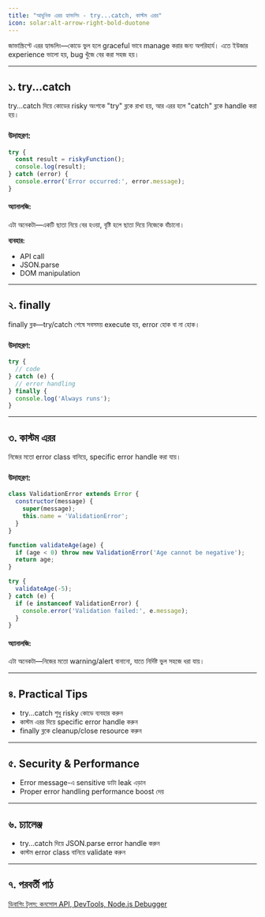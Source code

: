 ```yaml
---
title: "আধুনিক এরর হ্যান্ডলিং - try...catch, কাস্টম এরর"
icon: solar:alt-arrow-right-bold-duotone
---
```


জাভাস্ক্রিপ্টে এরর হ্যান্ডলিং—কোডে ভুল হলে graceful ভাবে manage করার জন্য অপরিহার্য। এতে ইউজার experience ভালো হয়, bug খুঁজে বের করা সহজ হয়।

---

## ১. try...catch

try...catch দিয়ে কোডের risky অংশকে "try" ব্লকে রাখা হয়, আর এরর হলে "catch" ব্লকে handle করা হয়।

### উদাহরণ:
```js
try {
  const result = riskyFunction();
  console.log(result);
} catch (error) {
  console.error('Error occurred:', error.message);
}
```

#### অ্যানালজি:
এটা অনেকটা—একটি ছাতা নিয়ে বের হওয়া, বৃষ্টি হলে ছাতা দিয়ে নিজেকে বাঁচানো।

**ব্যবহার:**
- API call
- JSON.parse
- DOM manipulation

---

## ২. finally

finally ব্লক—try/catch শেষে সবসময় execute হয়, error হোক বা না হোক।

### উদাহরণ:
```js
try {
  // code
} catch (e) {
  // error handling
} finally {
  console.log('Always runs');
}
```

---

## ৩. কাস্টম এরর

নিজের মতো error class বানিয়ে, specific error handle করা যায়।

### উদাহরণ:
```js
class ValidationError extends Error {
  constructor(message) {
    super(message);
    this.name = 'ValidationError';
  }
}

function validateAge(age) {
  if (age < 0) throw new ValidationError('Age cannot be negative');
  return age;
}

try {
  validateAge(-5);
} catch (e) {
  if (e instanceof ValidationError) {
    console.error('Validation failed:', e.message);
  }
}
```

#### অ্যানালজি:
এটা অনেকটা—নিজের মতো warning/alert বানানো, যাতে নির্দিষ্ট ভুল সহজে ধরা যায়।

---

## ৪. Practical Tips
- try...catch শুধু risky কোডে ব্যবহার করুন
- কাস্টম এরর দিয়ে specific error handle করুন
- finally ব্লকে cleanup/close resource করুন

---

## ৫. Security & Performance
- Error message-এ sensitive ডাটা leak এড়ান
- Proper error handling performance boost দেয়

---

## ৬. চ্যালেঞ্জ
- try...catch দিয়ে JSON.parse error handle করুন
- কাস্টম error class বানিয়ে validate করুন

---

## ৭. পরবর্তী পাঠ

[ডিবাগিং টুলস: কনসোল API, DevTools, Node.js Debugger](/js/debugging)

